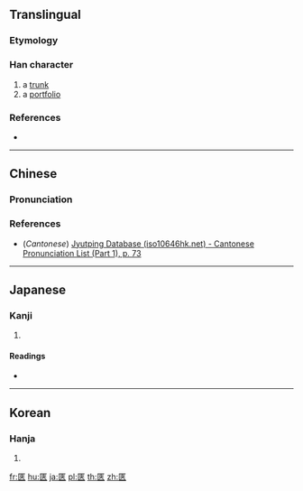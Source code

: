 {{character info/new}}
==Translingual==

===Etymology===
{{Han etym}}

===Han character===
{{Han char|rn=22|rad=匚|as=07|sn=9|four=|canj=SKOO|ids=⿷匚夾}}

# a [[trunk]]
# a [[portfolio]]

===References===
* {{Han ref|kx=0153.370|dkj=02621|dj=0345.230|hdz=10085.180|uh=5327|ud=21287}}

----

==Chinese==
{{zh-forms}}

===Pronunciation===
{{zh-pron
|m=qiè
|c=haap6
|mc=y
|oc=y
|ma=
|cat=n
}}

===References===
* (''Cantonese'') [http://www.iso10646hk.net/jp/document/download.jsp Jyutping Database (iso10646hk.net) - Cantonese Pronunciation List (Part 1), p. 73]

----

==Japanese==

===Kanji===
{{ja-kanji|grade=|rs=匚07}}

# {{defn|lang=ja|sort=匚07}}

====Readings====
* {{ja-readings|on=[[きょう]] (kyō)|kun=[[はこ]] (hako)}}

----

==Korean==

===Hanja===
{{ko-hanja|hangeul=협|rv=hyeop|mr=hyŏp}}

# {{defn|lang=ko|sort=匚07}}

[[fr:匧]]
[[hu:匧]]
[[ja:匧]]
[[pl:匧]]
[[th:匧]]
[[zh:匧]]